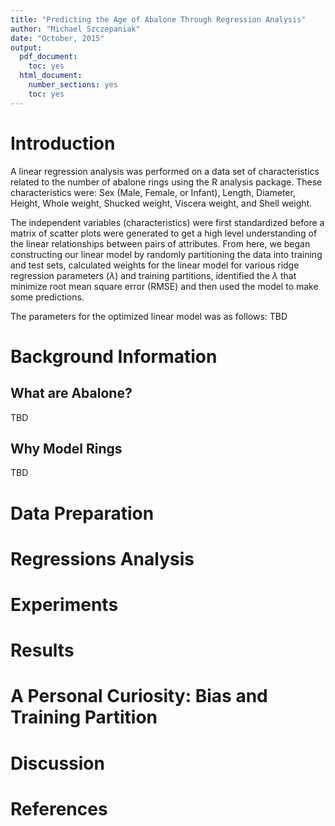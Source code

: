 ```yaml
---
title: "Predicting the Age of Abalone Through Regression Analysis"
author: "Michael Szczepaniak"
date: "October, 2015"
output:
  pdf_document:
    toc: yes
  html_document:
    number_sections: yes
    toc: yes
---
```


# Introduction
A linear regression analysis was performed on a data set of characteristics related to the number of abalone rings using the R analysis package. These characteristics were: Sex (Male, Female, or Infant), Length, Diameter, Height, Whole weight, Shucked weight, Viscera weight, and Shell weight.

The independent variables (characteristics) were first standardized before a matrix of scatter plots were generated to get a high level understanding of the linear relationships between pairs of attributes. From here, we began constructing our linear model by randomly partitioning the data into training and test sets, calculated weights for the linear model for various ridge regression parameters ($\lambda$) and training partitions,
identified the $\lambda$ that minimize root mean square error (RMSE) and then used the model to make some predictions.

The parameters for the optimized linear model was as follows: TBD

# Background Information
## What are Abalone?
TBD

## Why Model Rings
TBD

# Data Preparation

# Regressions Analysis

# Experiments

# Results

# A Personal Curiosity: Bias and Training Partition

# Discussion

# References